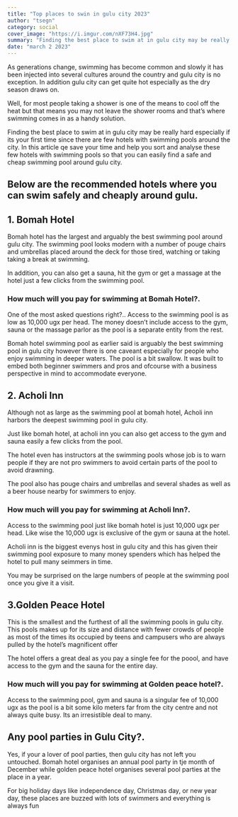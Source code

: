```yaml
---
title: "Top places to swin in gulu city 2023"
author: "tsegn"
category: social
cover_image: "https://i.imgur.com/nXF73H4.jpg"
summary: "Finding the best place to swim at in gulu city may be really hard especially if its your first time since there are few hotels with swimming pools around the city"
date: "march 2 2023"
---
```


As generations change, swimming has become common and slowly it has been injected into several cultures around the country and gulu city is no exception. In addition gulu city can get quite hot especially as the dry season draws on.

Well, for most people taking a shower is one of the means to cool off the heat but that means you may not leave the shower rooms and that’s where swimming comes in as a handy solution.

<AdsComponent />

Finding the best place to swim at in gulu city may be really hard especially if its your first time since there are few hotels with swimming pools around the city. In this article qe save your time and help you sort and analyse these few hotels with swimming pools so that you can easily find a safe and cheap swimming pool around gulu city.

## Below are the recommended hotels where you can swim safely and cheaply around gulu.

<AdsComponent />

## 1. Bomah Hotel

Bomah hotel has the largest and arguably the best swimming pool around gulu city. The swimming pool looks modern with a number of pouge chairs and umbrellas placed around the deck for those tired, watching or taking taking a break at swimming.

In addition, you can also get a sauna, hit the gym or get a massage at the hotel just a few clicks from the swimming pool.

### How much will you pay for swimming at Bomah Hotel?.

One of the most asked questions right?.. Access to the swimming pool is as low as 10,000 ugx per head. The money doesn’t include access to the gym, sauna or the massage parlor as the pool is a separate entity from the rest.

Bomah hotel swimming pool as earlier said is arguably the best swimming pool in gulu city however there is one caveant especially for people who enjoy swimming in deeper waters. The pool is a bit swallow. It was built to embed both beginner swimmers and pros and ofcourse with a business perspective in mind to accommodate everyone.

<AdsComponent />

## 2. Acholi Inn

Although not as large as the swimming pool at bomah hotel, Acholi inn harbors the deepest swimming pool in gulu city.

Just like bomah hotel, at acholi inn you can also get access to the gym and sauna easily a few clicks from the pool.

The hotel even has instructors at the swimming pools whose job is to warn people if they are not pro swimmers to avoid certain parts of the pool to avoid drawning.

The pool also has pouge chairs and umbrellas and several shades as well as a beer house nearby for swimmers to enjoy.

### How much will you pay for swimming at Acholi Inn?.

Access to the swimming pool just like bomah hotel is just 10,000 ugx per head. Like wise the 10,000 ugx is exclusive of the gym or sauna at the hotel.

Acholi inn is the biggest evenys host in gulu city and this has given their swimming pool exposure to many money spenders which has helped the hotel to pull many seimmers in time.

You may be surprised on the large numbers of people at the swimming pool once you give it a visit.

<AdsComponent />

## 3.Golden Peace Hotel

This is the smallest and the furthest of all the swimming pools in gulu city. This pools makes up for its size and distance with fewer crowds of people as most of the times its occupied by teens and campusers who are always pulled by the hotel’s magnificent offer

The hotel offers a great deal as you pay a single fee for the poool, and have access to the gym and the sauna for the entire day.

### How much will you pay for swimming at Golden peace hotel?.

Access to the swimming pool, gym and sauna is a singular fee of 10,000 ugx as the pool is a bit some kilo meters far from the city centre and not always quite busy. Its an irresistible deal to many.

## Any pool parties in Gulu City?.

Yes, if your a lover of pool parties, then gulu city has not left you untouched. Bomah hotel organises an annual pool party in tje month of December while golden peace hotel organises several pool parties at the place in a year.

For big holiday days like independence day, Christmas day, or new year day, these places are buzzed with lots of swimmers and everything is always fun
